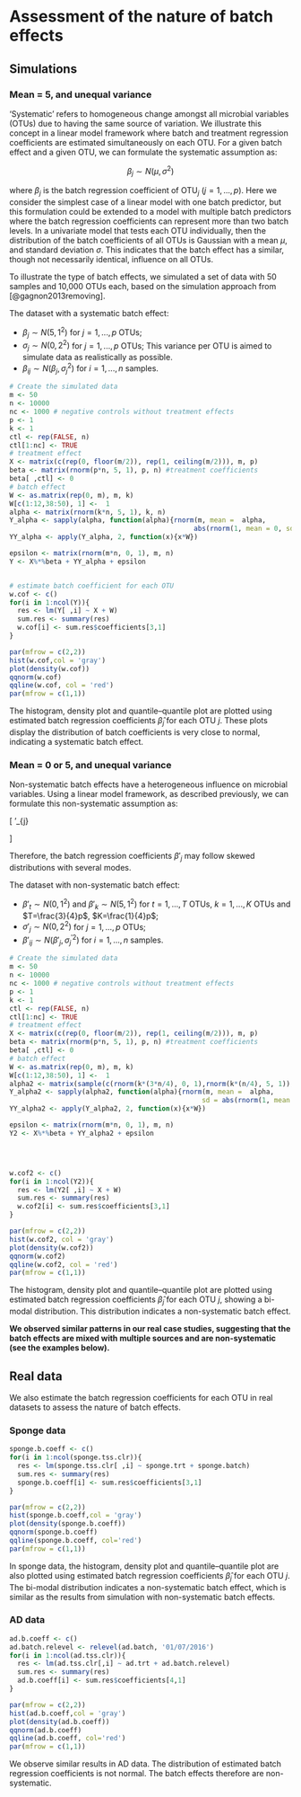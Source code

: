 # Assessment of the nature of batch effects {#simu}

## Simulations

### Mean = 5, and unequal variance

'Systematic' refers to homogeneous change amongst all microbial variables (OTUs) due to having the same source of variation. We illustrate this concept in a linear model framework where batch and treatment regression coefficients are estimated simultaneously on each OTU. For a given batch effect and a given OTU, we can formulate the systematic assumption as:

$$\beta_{j} \sim N(\mu,\sigma^{2})$$

where $\beta_{j}$ is the batch regression coefficient of OTU$_{j}$ ($j = 1,...,p$). Here we consider the simplest case of a linear model with one batch predictor, but this formulation could be extended to a model with multiple batch predictors where the batch regression coefficients can represent more than two batch levels. In a univariate model that tests each OTU individually, then the distribution of the batch coefficients of all OTUs is Gaussian with a mean $\mu$, and standard deviation $\sigma$. This indicates that the batch effect has a similar, though not necessarily identical, influence on all OTUs. 

To illustrate the type of batch effects, we simulated a set of data with 50 samples and 10,000 OTUs each, based on the simulation approach from [@gagnon2013removing].

The dataset with a systematic batch effect:

+ $\beta_{j} \sim N(5,1^{2})$ for $j=1,...,p$ OTUs;     
+ $\sigma_{j} \sim N(0,2^{2})$ for $j=1,...,p$ OTUs; This variance per OTU is aimed to simulate data as realistically as possible.       
+ $\beta_{ij} \sim N(\beta_{j}, \sigma_{j}^{2})$ for $i = 1,...,n$ samples.       


```r
# Create the simulated data
m <- 50
n <- 10000
nc <- 1000 # negative controls without treatment effects
p <- 1
k <- 1
ctl <- rep(FALSE, n)
ctl[1:nc] <- TRUE
# treatment effect
X <- matrix(c(rep(0, floor(m/2)), rep(1, ceiling(m/2))), m, p)
beta <- matrix(rnorm(p*n, 5, 1), p, n) #treatment coefficients
beta[ ,ctl] <- 0
# batch effect
W <- as.matrix(rep(0, m), m, k)
W[c(1:12,38:50), 1] <-  1
alpha <- matrix(rnorm(k*n, 5, 1), k, n)
Y_alpha <- sapply(alpha, function(alpha){rnorm(m, mean =  alpha, 
                                              abs(rnorm(1, mean = 0, sd = 2)))})
YY_alpha <- apply(Y_alpha, 2, function(x){x*W})

epsilon <- matrix(rnorm(m*n, 0, 1), m, n)
Y <- X%*%beta + YY_alpha + epsilon


# estimate batch coefficient for each OTU
w.cof <- c()
for(i in 1:ncol(Y)){
  res <- lm(Y[ ,i] ~ X + W)
  sum.res <- summary(res)
  w.cof[i] <- sum.res$coefficients[3,1]
}

par(mfrow = c(2,2))
hist(w.cof,col = 'gray')
plot(density(w.cof))
qqnorm(w.cof)
qqline(w.cof, col = 'red')
par(mfrow = c(1,1))
```

The histogram, density plot and quantile–quantile plot are plotted using estimated batch regression coefficients $\hat{\beta}_{j}$ for each OTU $j$. These plots display the distribution of batch coefficients is very close to normal, indicating a systematic batch effect.

### Mean = 0 or 5, and unequal variance

Non-systematic batch effects have a heterogeneous influence on microbial variables. Using a linear model framework, as described previously, we can formulate this non-systematic assumption as:

\[
\beta'_{j} \sim 
  \begin{cases} 
    N(0,\delta^{2}) & \text{for OTUs with no batch effect,} \\
    N(\mu,\sigma^{2}) & \text{for OTUs with batch effect.}
  \end{cases}
\]

Therefore, the batch regression coefficients $\beta'_{j}$ may follow skewed distributions with several modes.

The dataset with non-systematic batch effect:

+ $\beta'_{t} \sim N(0,1^{2})$ and $\beta'_{k} \sim N(5,1^{2})$ for $t=1,...,T$ OTUs, $k=1,...,K$ OTUs and $T=\frac{3}{4}p$, $K=\frac{1}{4}p$;     
+ $\sigma'_{j} \sim N(0,2^{2})$ for $j=1,...,p$ OTUs;       
+ $\beta'_{ij} \sim N(\beta'_{j}, \sigma_{j}^{'2})$ for $i = 1,...,n$ samples.       

```r
# Create the simulated data
m <- 50
n <- 10000
nc <- 1000 # negative controls without treatment effects
p <- 1
k <- 1
ctl <- rep(FALSE, n)
ctl[1:nc] <- TRUE
# treatment effect
X <- matrix(c(rep(0, floor(m/2)), rep(1, ceiling(m/2))), m, p)
beta <- matrix(rnorm(p*n, 5, 1), p, n) #treatment coefficients
beta[ ,ctl] <- 0
# batch effect
W <- as.matrix(rep(0, m), m, k)
W[c(1:12,38:50), 1] <-  1
alpha2 <- matrix(sample(c(rnorm(k*(3*n/4), 0, 1),rnorm(k*(n/4), 5, 1)), n), k, n)
Y_alpha2 <- sapply(alpha2, function(alpha){rnorm(m, mean =  alpha, 
                                                sd = abs(rnorm(1, mean = 0, sd = 2)))})
YY_alpha2 <- apply(Y_alpha2, 2, function(x){x*W})

epsilon <- matrix(rnorm(m*n, 0, 1), m, n)
Y2 <- X%*%beta + YY_alpha2 + epsilon




w.cof2 <- c()
for(i in 1:ncol(Y2)){
  res <- lm(Y2[ ,i] ~ X + W)
  sum.res <- summary(res)
  w.cof2[i] <- sum.res$coefficients[3,1]
}

par(mfrow = c(2,2))
hist(w.cof2, col = 'gray')
plot(density(w.cof2))
qqnorm(w.cof2)
qqline(w.cof2, col = 'red')
par(mfrow = c(1,1))
```

The histogram, density plot and quantile–quantile plot are plotted using estimated batch regression coefficients $\hat{\beta}_{j}$ for each OTU $j$, showing a bi-modal distribution. This distribution indicates a non-systematic batch effect. 

**We observed similar patterns in our real case studies, suggesting that the batch effects are mixed with multiple sources and are non-systematic (see the examples below).**

## Real data

We also estimate the batch regression coefficients for each OTU in real datasets to assess the nature of batch effects.

### Sponge data

```r
sponge.b.coeff <- c()
for(i in 1:ncol(sponge.tss.clr)){
  res <- lm(sponge.tss.clr[ ,i] ~ sponge.trt + sponge.batch)
  sum.res <- summary(res)
  sponge.b.coeff[i] <- sum.res$coefficients[3,1]
}

par(mfrow = c(2,2))
hist(sponge.b.coeff,col = 'gray')
plot(density(sponge.b.coeff))
qqnorm(sponge.b.coeff)
qqline(sponge.b.coeff, col='red')
par(mfrow = c(1,1))
```

In sponge data, the histogram, density plot and quantile–quantile plot are also plotted using estimated batch regression coefficients $\hat{\beta}_{j}$ for each OTU $j$. The bi-modal distribution indicates a non-systematic batch effect, which is similar as the results from simulation with non-systematic batch effects. 

### AD data

```r
ad.b.coeff <- c()
ad.batch.relevel <- relevel(ad.batch, '01/07/2016')
for(i in 1:ncol(ad.tss.clr)){
  res <- lm(ad.tss.clr[,i] ~ ad.trt + ad.batch.relevel)
  sum.res <- summary(res)
  ad.b.coeff[i] <- sum.res$coefficients[4,1]
}

par(mfrow = c(2,2))
hist(ad.b.coeff,col = 'gray')
plot(density(ad.b.coeff))
qqnorm(ad.b.coeff)
qqline(ad.b.coeff, col='red')
par(mfrow = c(1,1))
```
 
We observe similar results in AD data. The distribution of estimated batch regression coefficients is not normal. The batch effects therefore are non-systematic.